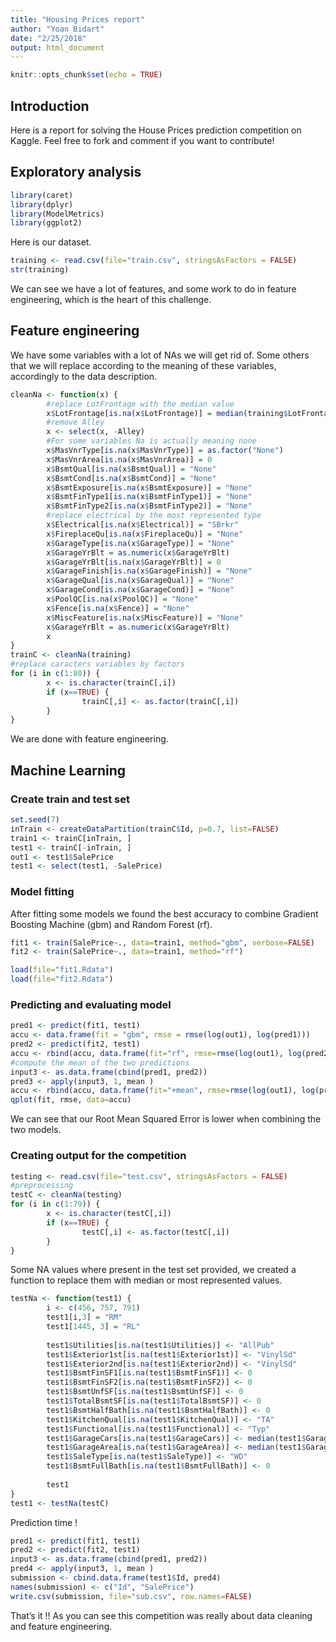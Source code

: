 ```yaml
---
title: "Housing Prices report"
author: "Yoan Bidart"
date: "2/25/2018"
output: html_document
---
```


```r
knitr::opts_chunk$set(echo = TRUE)
```

## Introduction

Here is a report for solving the House Prices prediction competition on Kaggle. Feel free to fork and comment if you want to contribute!

## Exploratory analysis

```r
library(caret)
library(dplyr)
library(ModelMetrics)
library(ggplot2)
```

Here is our dataset.
```r
training <- read.csv(file="train.csv", stringsAsFactors = FALSE)
str(training)
```
We can see we have a lot of features, and some work to do in feature engineering, which is the heart of this challenge. 

## Feature engineering
We have some variables with a lot of NAs we will get rid of. Some others that we will replace according to the meaning of these variables, accordingly to the data description. 

```r
cleanNa <- function(x) {
        #replace LotFrontage with the median value
        x$LotFrontage[is.na(x$LotFrontage)] = median(training$LotFrontage, na.rm=TRUE)
        #remove Alley
        x <- select(x, -Alley)
        #For some variables Na is actually meaning none
        x$MasVnrType[is.na(x$MasVnrType)] = as.factor("None")
        x$MasVnrArea[is.na(x$MasVnrArea)] = 0
        x$BsmtQual[is.na(x$BsmtQual)] = "None"
        x$BsmtCond[is.na(x$BsmtCond)] = "None"
        x$BsmtExposure[is.na(x$BsmtExposure)] = "None"
        x$BsmtFinType1[is.na(x$BsmtFinType1)] = "None"
        x$BsmtFinType2[is.na(x$BsmtFinType2)] = "None"
        #replace electrical by the most represented type
        x$Electrical[is.na(x$Electrical)] = "SBrkr"
        x$FireplaceQu[is.na(x$FireplaceQu)] = "None"
        x$GarageType[is.na(x$GarageType)] = "None"
        x$GarageYrBlt = as.numeric(x$GarageYrBlt)
        x$GarageYrBlt[is.na(x$GarageYrBlt)] = 0
        x$GarageFinish[is.na(x$GarageFinish)] = "None"
        x$GarageQual[is.na(x$GarageQual)] = "None"
        x$GarageCond[is.na(x$GarageCond)] = "None"
        x$PoolQC[is.na(x$PoolQC)] = "None"
        x$Fence[is.na(x$Fence)] = "None"
        x$MiscFeature[is.na(x$MiscFeature)] = "None"
        x$GarageYrBlt = as.numeric(x$GarageYrBlt)
        x
}
trainC <- cleanNa(training)
#replace caracters variables by factors
for (i in c(1:80)) {
        x <- is.character(trainC[,i])
        if (x==TRUE) {
                trainC[,i] <- as.factor(trainC[,i])
        }
}
```
We are done with feature engineering.

## Machine Learning

### Create train and test set
```r
set.seed(7)
inTrain <- createDataPartition(trainC$Id, p=0.7, list=FALSE)
train1 <- trainC[inTrain, ]
test1 <- trainC[-inTrain, ]
out1 <- test1$SalePrice
test1 <- select(test1, -SalePrice)
```

### Model fitting
After fitting some models we found the best accuracy to combine Gradient Boosting Machine (gbm) and Random Forest (rf).
```r
fit1 <- train(SalePrice~., data=train1, method="gbm", verbose=FALSE)
fit2 <- train(SalePrice~., data=train1, method="rf")
```
```r
load(file="fit1.Rdata")
load(file="fit2.Rdata")
```

### Predicting and evaluating model
```r
pred1 <- predict(fit1, test1)
accu <- data.frame(fit = "gbm", rmse = rmse(log(out1), log(pred1)))
pred2 <- predict(fit2, test1)
accu <- rbind(accu, data.frame(fit="rf", rmse=rmse(log(out1), log(pred2))))
#compute the mean of the two predictions
input3 <- as.data.frame(cbind(pred1, pred2))
pred3 <- apply(input3, 1, mean )
accu <- rbind(accu, data.frame(fit="+mean", rmse=rmse(log(out1), log(pred3))))
qplot(fit, rmse, data=accu)
```
We can see that our Root Mean Squared Error is lower when combining the two models. 

### Creating output for the competition
```r
testing <- read.csv(file="test.csv", stringsAsFactors = FALSE)
#preprocessing
testC <- cleanNa(testing)
for (i in c(1:79)) {
        x <- is.character(testC[,i])
        if (x==TRUE) {
                testC[,i] <- as.factor(testC[,i])
        }
}
```
Some NA values where present in the test set provided, we created a function to replace them with median or most represented values.
```r
testNa <- function(test1) {
        i <- c(456, 757, 791)
        test1[i,3] = "RM"
        test1[1445, 3] = "RL"
        
        test1$Utilities[is.na(test1$Utilities)] <- "AllPub"
        test1$Exterior1st[is.na(test1$Exterior1st)] <- "VinylSd"
        test1$Exterior2nd[is.na(test1$Exterior2nd)] <- "VinylSd"
        test1$BsmtFinSF1[is.na(test1$BsmtFinSF1)] <- 0
        test1$BsmtFinSF2[is.na(test1$BsmtFinSF2)] <- 0
        test1$BsmtUnfSF[is.na(test1$BsmtUnfSF)] <- 0
        test1$TotalBsmtSF[is.na(test1$TotalBsmtSF)] <- 0
        test1$BsmtHalfBath[is.na(test1$BsmtHalfBath)] <- 0
        test1$KitchenQual[is.na(test1$KitchenQual)] <- "TA"
        test1$Functional[is.na(test1$Functional)] <- "Typ"
        test1$GarageCars[is.na(test1$GarageCars)] <- median(test1$GarageCars, na.rm=TRUE)
        test1$GarageArea[is.na(test1$GarageArea)] <- median(test1$GarageArea, na.rm=TRUE)
        test1$SaleType[is.na(test1$SaleType)] <- "WD"
        test1$BsmtFullBath[is.na(test1$BsmtFullBath)] <- 0
        
        test1
}
test1 <- testNa(testC)
```

Prediction time !
```r
pred1 <- predict(fit1, test1)
pred2 <- predict(fit2, test1)
input3 <- as.data.frame(cbind(pred1, pred2))
pred4 <- apply(input3, 1, mean )
submission <- cbind.data.frame(test1$Id, pred4)
names(submission) <- c("Id", "SalePrice")
write.csv(submission, file="sub.csv", row.names=FALSE)
```

That's it !! As you can see this competition was really about data cleaning and feature engineering.